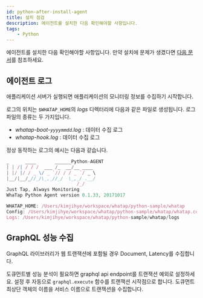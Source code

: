 ```yaml
---
id: python-after-install-agent
title: 설치 점검
description: 에이전트를 설치한 다음 확인해야할 사항입니다.
tags: 
    - Python
---
```


에이전트를 설치한 다음 확인해야할 사항입니다. 만약 설치에 문제가 생겼다면 [다음 문서](python-agent-troubleshooting)를 참조하세요.

## 에이전트 로그

애플리케이션 서버가 실행되면 애플리케이션의 모니터링 정보를 수집하기 시작합니다.

로그의 위치는 `$WHATAP_HOME`의 *logs* 디렉터리에 다음과 같은 파일로 생성됩니다. 로그 파일의 종류는 두 가지입니다.

* *whatap-boot-```yyyymmdd```.log* : 데이터 수집 로그
* *whatap-hook.log* : 데이터 수집 로그

정상 동작하는 로그의 예시는 다음과 같습니다. 

```javascript title=SH
_      ____       ______Python-AGENT
| | /| / / /  ___ /_  __/__ ____
| |/ |/ / _ \/ _ `// / / _ `/ _ \
|__/|__/_//_/\_,_//_/  \_,_/ .__/
                          /_/
Just Tap, Always Monitoring
WhaTap Python Agent version 0.1.33, 20171017

WHATAP_HOME: /Users/kimjihye/workspace/whatap/python-sample/whatap
Config: /Users/kimjihye/workspace/whatap/python-sample/whatap/whatap.conf
Logs: /Users/kimjihye/workspace/whatap/python-sample/whatap/logs
```

## GraphQL 성능 수집

GraphQL 라이브러리가 웹 트랜잭션에 포함될 경우 Document, Latency를 수집합니다.

도큐먼트별 성능 분석이 필요하면 graphql api endpoint를 트랜잭션 예외로 설정하세요. 설정 후 자동으로 `graphql.execute` 함수를 트랜잭션 시작점으로 합니다. 도큐먼트 최상단 객체의 이름을 서비스 이름으로 트랜잭션을 수집합니다.

